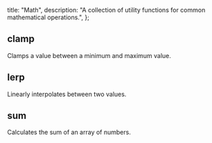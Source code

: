   title: "Math",
  description:
    "A collection of utility functions for common mathematical operations.",
};

## clamp

Clamps a value between a minimum and maximum value.

<SourceCode file="src/foundations/utils/math/clamp.ts" />

## lerp

Linearly interpolates between two values.

<SourceCode file="src/foundations/utils/math/lerp.ts" />

## sum

Calculates the sum of an array of numbers.

<SourceCode file="src/foundations/utils/math/sum.ts" />
